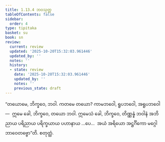 ```yaml
---
title: 1.13.4 ဘဝသုတ္တ
tableOfContents: false
sidebar:
  order: 4
type: tipitaka
basket: su
book: sn
review:
  current: review
  updated: '2025-10-20T15:32:03.961446'
  updated_by: ''
  notes: ''
  history:
  - state: review
    date: '2025-10-20T15:32:03.961446'
    updated_by: ''
    notes: ''
    previous_state: draft
---
```



<DynamicBreadcrumb />


<ReviewStatus review={frontmatter.review} showDetails={true} />

<HypothesisAnnotation frontmatter={frontmatter} />

<Division number="164" book="sn" e="ch" v="18" p="304">

<Paragraph number="316" book="sn">
“တယောမေ, ဘိက္ခဝေ, ဘဝါ. ကတမေ တယော? ကာမဘဝေါ, ရူပဘဝေါ, အရူပဘဝေါ—  ဣမေ ခေါ, ဘိက္ခဝေ, တယော ဘဝါ. ဣမေသံ ခေါ, ဘိက္ခဝေ, တိဏ္ဏန္နံ ဘဝါနံ အဘိညာယ ပရိညာယ ပရိက္ခယာယ ပဟာနာယ …ပေ…  အယံ အရိယော အဋ္ဌင်္ဂိကော မဂ္ဂေါ ဘာဝေတဗ္ဗော”တိ.

</Paragraph>
</Division>

<Paragraph number="317" type="center" book="sn">
စတုတ္ထံ.
</Paragraph>